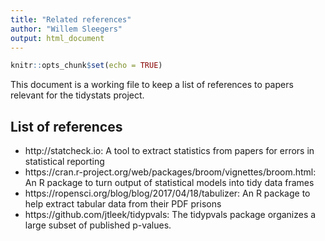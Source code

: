 ```yaml
---
title: "Related references"
author: "Willem Sleegers"
output: html_document
---
```


```r
knitr::opts_chunk$set(echo = TRUE)
```

This document is a working file to keep a list of references to papers relevant for the tidystats project.

## List of references

- http://statcheck.io: A tool to extract statistics from papers for errors in statistical reporting
- https://cran.r-project.org/web/packages/broom/vignettes/broom.html: An R package to turn output of statistical models into tidy data frames
- https://ropensci.org/blog/blog/2017/04/18/tabulizer: An R package to help extract tabular data from their PDF prisons
- https://github.com/jtleek/tidypvals: The tidypvals package organizes a large subset of published p-values.
